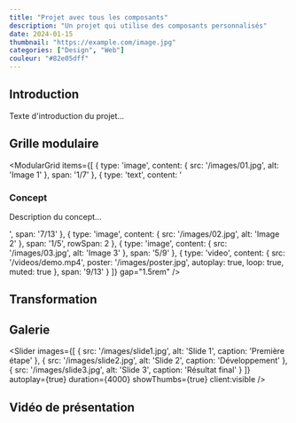```yaml
---
title: "Projet avec tous les composants"
description: "Un projet qui utilise des composants personnalisés"
date: 2024-01-15
thumbnail: "https://example.com/image.jpg"
categories: ["Design", "Web"]
couleur: "#82e05dff"
---
```



## Introduction

Texte d'introduction du projet...

<FullWidthImage
  src="/images/hero.jpg"
  alt="Vue d'ensemble"
  caption="Vue d'ensemble du projet"
  height="70vh"
  parallax={true}
/>

## Grille modulaire

<ModularGrid
  items={[
    {
      type: 'image',
      content: { src: '/images/01.jpg', alt: 'Image 1' },
      span: '1/7'
    },
    {
      type: 'text',
      content: '<h3>Concept</h3><p>Description du concept...</p>',
      span: '7/13'
    },
    {
      type: 'image',
      content: { src: '/images/02.jpg', alt: 'Image 2' },
      span: '1/5',
      rowSpan: 2
    },
    {
      type: 'image',
      content: { src: '/images/03.jpg', alt: 'Image 3' },
      span: '5/9'
    },
    {
      type: 'video',
      content: { 
        src: '/videos/demo.mp4',
        poster: '/images/poster.jpg',
        autoplay: true,
        loop: true,
        muted: true
      },
      span: '9/13'
    }
  ]}
  gap="1.5rem"
/>

## Transformation

<BeforeAfter 
  before="/images/before.jpg"
  after="/images/after.jpg"
  alt="Transformation du design"
  client:visible
/>

## Galerie

<Slider
  images={[
    { src: '/images/slide1.jpg', alt: 'Slide 1', caption: 'Première étape' },
    { src: '/images/slide2.jpg', alt: 'Slide 2', caption: 'Développement' },
    { src: '/images/slide3.jpg', alt: 'Slide 3', caption: 'Résultat final' }
  ]}
  autoplay={true}
  duration={4000}
  showThumbs={true}
  client:visible
/>

## Vidéo de présentation

<VideoPlayer
  src="/videos/presentation.mp4"
  poster="/images/video-poster.jpg"
  aspectRatio="21/9"
/>